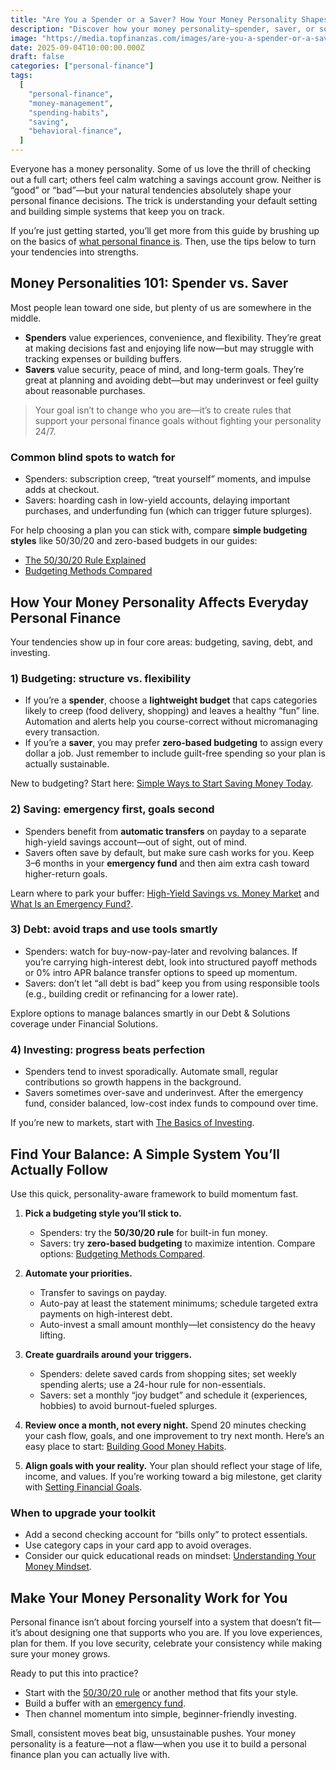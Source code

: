 ```yaml
---
title: "Are You a Spender or a Saver? How Your Money Personality Shapes Your Personal Finance Success"
description: "Discover how your money personality—spender, saver, or somewhere in between—affects budgeting, saving, debt, and long-term personal finance success, plus practical steps to find balance."
image: "https://media.topfinanzas.com/images/are-you-a-spender-or-a-saver-how-your-money-personality-shapes-your-personal-finance-success.webp"
date: 2025-09-04T10:00:00.000Z
draft: false
categories: ["personal-finance"]
tags:
  [
    "personal-finance",
    "money-management",
    "spending-habits",
    "saving",
    "behavioral-finance",
  ]
---
```


Everyone has a money personality. Some of us love the thrill of checking out a full cart; others feel calm watching a savings account grow. Neither is “good” or “bad”—but your natural tendencies absolutely shape your personal finance decisions. The trick is understanding your default setting and building simple systems that keep you on track.

If you’re just getting started, you’ll get more from this guide by brushing up on the basics of [what personal finance is](/personal-finance/what-is-personal-finance-and-why-does-it-matter). Then, use the tips below to turn your tendencies into strengths.

## Money Personalities 101: Spender vs. Saver

Most people lean toward one side, but plenty of us are somewhere in the middle.

- **Spenders** value experiences, convenience, and flexibility. They’re great at making decisions fast and enjoying life now—but may struggle with tracking expenses or building buffers.
- **Savers** value security, peace of mind, and long-term goals. They’re great at planning and avoiding debt—but may underinvest or feel guilty about reasonable purchases.

> Your goal isn’t to change who you are—it’s to create rules that support your personal finance goals without fighting your personality 24/7.

### Common blind spots to watch for

- Spenders: subscription creep, “treat yourself” moments, and impulse adds at checkout.
- Savers: hoarding cash in low-yield accounts, delaying important purchases, and underfunding fun (which can trigger future splurges).

For help choosing a plan you can stick with, compare **simple budgeting styles** like 50/30/20 and zero-based budgets in our guides:

- [The 50/30/20 Rule Explained](/personal-finance/the-50-30-20-rule-explained-simple-budgeting-that-actually-works)
- [Budgeting Methods Compared](/personal-finance/budgeting-methods-compared-which-approach-fits-your-spending-style)

## How Your Money Personality Affects Everyday Personal Finance

Your tendencies show up in four core areas: budgeting, saving, debt, and investing.

### 1) Budgeting: structure vs. flexibility

- If you’re a **spender**, choose a **lightweight budget** that caps categories likely to creep (food delivery, shopping) and leaves a healthy “fun” line. Automation and alerts help you course-correct without micromanaging every transaction.
- If you’re a **saver**, you may prefer **zero-based budgeting** to assign every dollar a job. Just remember to include guilt-free spending so your plan is actually sustainable.

New to budgeting? Start here: [Simple Ways to Start Saving Money Today](/personal-finance/simple-ways-to-start-saving-money-today-even-on-a-tight-budget).

### 2) Saving: emergency first, goals second

- Spenders benefit from **automatic transfers** on payday to a separate high-yield savings account—out of sight, out of mind.
- Savers often save by default, but make sure cash works for you. Keep 3–6 months in your **emergency fund** and then aim extra cash toward higher-return goals.

Learn where to park your buffer: [High-Yield Savings vs. Money Market](/personal-finance/high-yield-savings-accounts-vs-money-market-accounts-where-to-keep-your-emergency-fund) and [What Is an Emergency Fund?](/personal-finance/what-is-an-emergency-fund-and-why-you-need-one).

### 3) Debt: avoid traps and use tools smartly

- Spenders: watch for buy-now-pay-later and revolving balances. If you’re carrying high-interest debt, look into structured payoff methods or 0% intro APR balance transfer options to speed up momentum.
- Savers: don’t let “all debt is bad” keep you from using responsible tools (e.g., building credit or refinancing for a lower rate).

Explore options to manage balances smartly in our Debt & Solutions coverage under Financial Solutions.

### 4) Investing: progress beats perfection

- Spenders tend to invest sporadically. Automate small, regular contributions so growth happens in the background.
- Savers sometimes over-save and underinvest. After the emergency fund, consider balanced, low-cost index funds to compound over time.

If you’re new to markets, start with [The Basics of Investing](/personal-finance/the-basics-of-investing-how-to-get-started-without-being-an-expert).

<AdZone id="us_budgetbeepro_4" />

## Find Your Balance: A Simple System You’ll Actually Follow

Use this quick, personality-aware framework to build momentum fast.

1. **Pick a budgeting style you’ll stick to.**
   - Spenders: try the **50/30/20 rule** for built-in fun money.
   - Savers: try **zero-based budgeting** to maximize intention.
     Compare options: [Budgeting Methods Compared](/personal-finance/budgeting-methods-compared-which-approach-fits-your-spending-style).

2. **Automate your priorities.**
   - Transfer to savings on payday.
   - Auto-pay at least the statement minimums; schedule targeted extra payments on high-interest debt.
   - Auto-invest a small amount monthly—let consistency do the heavy lifting.

3. **Create guardrails around your triggers.**
   - Spenders: delete saved cards from shopping sites; set weekly spending alerts; use a 24-hour rule for non-essentials.
   - Savers: set a monthly “joy budget” and schedule it (experiences, hobbies) to avoid burnout-fueled splurges.

4. **Review once a month, not every night.**
   Spend 20 minutes checking your cash flow, goals, and one improvement to try next month. Here’s an easy place to start: [Building Good Money Habits](/personal-finance/building-good-money-habits-consistency-is-key).

5. **Align goals with your reality.**
   Your plan should reflect your stage of life, income, and values. If you’re working toward a big milestone, get clarity with [Setting Financial Goals](/personal-finance/setting-financial-goals-a-beginners-guide-to-planning-your-future).

### When to upgrade your toolkit

- Add a second checking account for “bills only” to protect essentials.
- Use category caps in your card app to avoid overages.
- Consider our quick educational reads on mindset: [Understanding Your Money Mindset](/personal-finance/the-first-step-to-financial-freedom-understanding-your-money-mindset).

## Make Your Money Personality Work for You

Personal finance isn’t about forcing yourself into a system that doesn’t fit—it’s about designing one that supports who you are. If you love experiences, plan for them. If you love security, celebrate your consistency while making sure your money grows.

Ready to put this into practice?

- Start with the [50/30/20 rule](/personal-finance/the-50-30-20-rule-explained-simple-budgeting-that-actually-works) or another method that fits your style.
- Build a buffer with an [emergency fund](/personal-finance/what-is-an-emergency-fund-and-why-you-need-one).
- Then channel momentum into simple, beginner-friendly investing.

Small, consistent moves beat big, unsustainable pushes. Your money personality is a feature—not a flaw—when you use it to build a personal finance plan you can actually live with.
